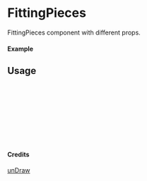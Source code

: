 
<Meta of={FittingPieces} title="unDraw/FittingPieces" />

# FittingPieces

FittingPieces component with different props.

#### Example

<Canvas of={FittingPieces.Primary} />

## Usage

```ts
import { FittingPieces } from "yadl-ui";

const Example = () => {
  return (
      <FittingPieces />
  );
};

export default Example;
```

#### Credits
[unDraw](https://undraw.co/illustrations)
